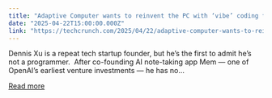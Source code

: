 ```yaml
---
title: "Adaptive Computer wants to reinvent the PC with ‘vibe’ coding for non-programmers"
date: "2025-04-22T15:00:00.000Z"
link: "https://techcrunch.com/2025/04/22/adaptive-computer-wants-to-reinvent-the-pc-with-vibe-coding-for-non-programmers/"
---
```


Dennis Xu is a repeat tech startup founder, but he’s the first to admit he’s not a programmer.&#160; After co-founding AI note-taking app Mem — one of OpenAI’s earliest venture investments — he has no...

[Read more](https://techcrunch.com/2025/04/22/adaptive-computer-wants-to-reinvent-the-pc-with-vibe-coding-for-non-programmers/)
